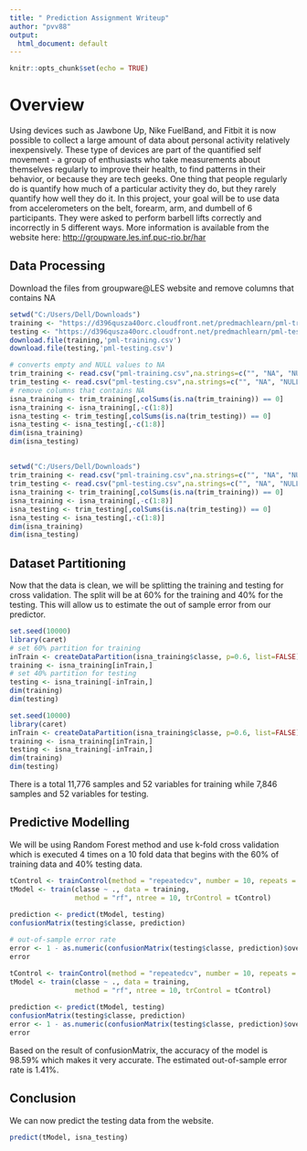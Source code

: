 ```yaml
---
title: " Prediction Assignment Writeup"
author: "pvv88"
output:
  html_document: default
---
```


```r
knitr::opts_chunk$set(echo = TRUE)
```
# Overview
Using devices such as Jawbone Up, Nike FuelBand, and Fitbit it is now possible to collect a large amount of data about personal activity relatively inexpensively. These type of devices are part of the quantified self movement - a group of enthusiasts who take measurements about themselves regularly to improve their health, to find patterns in their behavior, or because they are tech geeks. One thing that people regularly do is quantify how much of a particular activity they do, but they rarely quantify how well they do it. In this project, your goal will be to use data from accelerometers on the belt, forearm, arm, and dumbell of 6 participants. They were asked to perform barbell lifts correctly and incorrectly in 5 different ways. More information is available from the website here: [http://groupware.les.inf.puc-rio.br/har](http://groupware.les.inf.puc-rio.br/har)

## Data Processing
Download the files from groupware\@LES website and remove columns that contains NA
```r
setwd("C:/Users/Dell/Downloads")
training <- "https://d396qusza40orc.cloudfront.net/predmachlearn/pml-training.csv"
testing <- "https://d396qusza40orc.cloudfront.net/predmachlearn/pml-testing.csv"
download.file(training,'pml-training.csv')
download.file(testing,'pml-testing.csv')

# converts empty and NULL values to NA 
trim_training <- read.csv("pml-training.csv",na.strings=c("", "NA", "NULL"))
trim_testing <- read.csv("pml-testing.csv",na.strings=c("", "NA", "NULL"))
# remove columns that contains NA
isna_training <- trim_training[,colSums(is.na(trim_training)) == 0] 
isna_training <- isna_training[,-c(1:8)]
isna_testing <- trim_testing[,colSums(is.na(trim_testing)) == 0]
isna_testing <- isna_testing[,-c(1:8)]
dim(isna_training)
dim(isna_testing)
```
##
```r
setwd("C:/Users/Dell/Downloads")
trim_training <- read.csv("pml-training.csv",na.strings=c("", "NA", "NULL"))
trim_testing <- read.csv("pml-testing.csv",na.strings=c("", "NA", "NULL"))
isna_training <- trim_training[,colSums(is.na(trim_training)) == 0] 
isna_training <- isna_training[,-c(1:8)]
isna_testing <- trim_testing[,colSums(is.na(trim_testing)) == 0]
isna_testing <- isna_testing[,-c(1:8)]
dim(isna_training)
dim(isna_testing)
```

## Dataset Partitioning
Now that the data is clean, we will be splitting the training and testing for cross validation. The split will be at 60% for the training and 40% for the testing. This will allow us to estimate the out of sample error from our predictor.
```r
set.seed(10000)
library(caret)
# set 60% partition for training
inTrain <- createDataPartition(isna_training$classe, p=0.6, list=FALSE)
training <- isna_training[inTrain,]
# set 40% partition for testing
testing <- isna_training[-inTrain,]
dim(training)
dim(testing)
```

```r
set.seed(10000)
library(caret)
inTrain <- createDataPartition(isna_training$classe, p=0.6, list=FALSE)
training <- isna_training[inTrain,]
testing <- isna_training[-inTrain,]
dim(training)
dim(testing)
```
There is a total 11,776 samples and 52 variables for training while 7,846 samples and 52 variables for testing.

## Predictive Modelling

We will be using Random Forest method and use k-fold cross validation which is executed 4 times on a 10 fold data that begins with the 60% of training data and 40% testing data. 
```r
tControl <- trainControl(method = "repeatedcv", number = 10, repeats = 4)
tModel <- train(classe ~ ., data = training,
                method = "rf", ntree = 10, trControl = tControl)
 
prediction <- predict(tModel, testing)
confusionMatrix(testing$classe, prediction)

# out-of-sample error rate
error <- 1 - as.numeric(confusionMatrix(testing$classe, prediction)$overall[1])
error
```

```r
tControl <- trainControl(method = "repeatedcv", number = 10, repeats = 4)
tModel <- train(classe ~ ., data = training,
                method = "rf", ntree = 10, trControl = tControl)
 
prediction <- predict(tModel, testing)
confusionMatrix(testing$classe, prediction)
error <- 1 - as.numeric(confusionMatrix(testing$classe, prediction)$overall[1]) 
error
```

Based on the result of confusionMatrix, the accuracy of the model is 98.59% which makes it very accurate. The estimated out-of-sample error rate is 1.41%.

## Conclusion

We can now predict the testing data from the website.

```r
predict(tModel, isna_testing)
```



